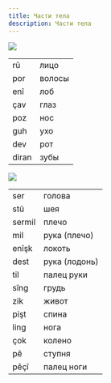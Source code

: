 ```yaml
---
title: Части тела
description: Части тела
---
```


![](/img/chapter-2/head.png)

|||
|-|-|
|rû|лицо|
|por|волосы|
|enî|лоб|
|çav|глаз|
|poz|нос|
|guh|ухо|
|dev|рот|
|diran|зубы|

![](/img/chapter-2/body.png)

|||
|-|-|
|ser|голова|
|stû|шея|
|sermil|плечо|
|mil|рука (плечо)|
|enîşk|локоть|
|dest|рука (лодонь)|
|til|палец руки|
|sîng|грудь|
|zik|живот|
|pişt|спина|
|ling|нога|
|çok|колено|
|pê|ступня|
|pêçî|палец ноги|
